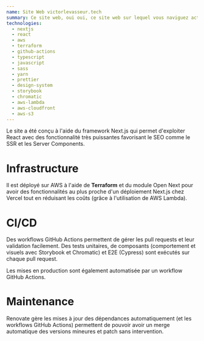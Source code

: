 ```yaml
---
name: Site Web victorlevasseur.tech
summary: Ce site web, oui oui, ce site web sur lequel vous naviguez actuellement.
technologies:
  - nextjs
  - react
  - aws
  - terraform
  - github-actions
  - typescript
  - javascript
  - sass
  - yarn
  - prettier
  - design-system
  - storybook
  - chromatic
  - aws-lambda
  - aws-cloudfront
  - aws-s3
---
```


Le site a été conçu à l'aide du framework Next.js qui permet d'exploiter React
avec des fonctionnalité très puissantes favorisant le SEO comme le SSR et les
Server Components.

# Infrastructure

Il est déployé sur AWS à l'aide de **Terraform** et du module Open Next pour avoir
des fonctionnalités au plus proche d'un déploiement Next.js chez Vercel tout en
réduisant les coûts (grâce à l'utilisation de AWS Lambda).

# CI/CD

Des workflows GitHub Actions permettent de gérer les pull requests et leur validation facilement.
Des tests unitaires, de composants (comportement et visuels avec Storybook et Chromatic)
et E2E (Cypress) sont exécutés sur chaque pull request.

Les mises en production sont également automatisée par un workflow GitHub Actions.

# Maintenance

Renovate gère les mises à jour des dépendances automatiquement (et les workflows GitHub Actions)
permettent de pouvoir avoir un merge automatique des versions mineures et patch sans intervention.
